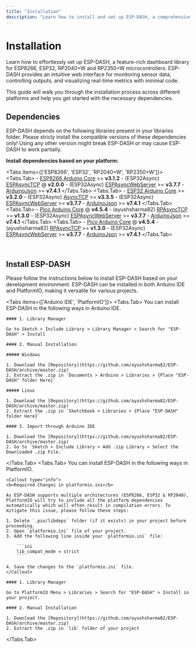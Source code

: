 ```yaml
---
title: "Installation"
description: "Learn how to install and set up ESP-DASH, a comprehensive dashboard library for ESP8266, ESP32, RP2040+W & RP2350+W microcontrollers that enables real-time monitoring and control through an elegant web interface."
---
```



# Installation

Learn how to effortlessly set up ESP-DASH, a feature-rich dashboard library for ESP8266, ESP32, RP2040+W and RP2350+W microcontrollers. ESP-DASH provides an intuitive web interface for monitoring sensor data, controlling outputs, and visualizing real-time metrics with minimal code.

This guide will walk you through the installation process across different platforms and help you get started with the necessary dependencies.

## Dependencies

ESP-DASH depends on the following libraries present in your libraries folder. Please stricly install the compatible versions of these dependencies only! Using any other version might break ESP-DASH or may cause ESP-DASH to work partially.

**Install dependencies based on your platform:**

<Tabs items={['ESP8266', 'ESP32', 'RP2040+W', 'RP2350+W']}>
  <Tabs.Tab>
    - [ESP8266 Arduino Core](https://github.com/esp8266/Arduino) >= **v3.1.2**
    - (ESP32Async) [ESPAsyncTCP](https://github.com/ESP32Async/ESPAsyncTCP#v2.0.0) @ **v2.0.0**
    - (ESP32Async) [ESPAsyncWebServer](https://github.com/ESP32Async/ESPAsyncWebServer#v3.7.7) >= **v3.7.7**
    - [ArduinoJson](https://github.com/bblanchon/ArduinoJson#v7.4.1) >= **v7.4.1**
  </Tabs.Tab>
  <Tabs.Tab>
    - [ESP32 Arduino Core](https://github.com/espressif/arduino-esp32) >= **v3.2.0**
    - (ESP32Async) [AsyncTCP](https://github.com/ESP32Async/AsyncTCP#v3.3.5) >= **v3.3.5**
    - (ESP32Async) [ESPAsyncWebServer](https://github.com/ESP32Async/ESPAsyncWebServer#v3.7.7) >= **v3.7.7**
    - [ArduinoJson](https://github.com/bblanchon/ArduinoJson#v7.4.1) >= **v7.4.1**
  </Tabs.Tab>
  <Tabs.Tab>
    - [Pico Arduino Core](https://github.com/earlephilhower/arduino-pico) @ **v4.5.4**
    - (ayushsharma82) [RPAsyncTCP](https://github.com/ayushsharma82/RPAsyncTCP#v1.3.0) >= **v1.3.0**
    - (ESP32Async) [ESPAsyncWebServer](https://github.com/ESP32Async/ESPAsyncWebServer#v3.7.7) >= **v3.7.7**
    - [ArduinoJson](https://github.com/bblanchon/ArduinoJson#v7.4.1) >= **v7.4.1**
  </Tabs.Tab>
  <Tabs.Tab>
    - [Pico Arduino Core](https://github.com/earlephilhower/arduino-pico) @ **v4.5.4**
    - (ayushsharma82) [RPAsyncTCP](https://github.com/ayushsharma82/RPAsyncTCP#v1.3.0) >= **v1.3.0**
    - (ESP32Async) [ESPAsyncWebServer](https://github.com/ESP32Async/ESPAsyncWebServer#v3.7.7) >= **v3.7.7**
    - [ArduinoJson](https://github.com/bblanchon/ArduinoJson#v7.4.1) >= **v7.4.1**
  </Tabs.Tab>
</Tabs>

<br/>

## Install ESP-DASH

Please follow the instructions below to install ESP-DASH based on your development environment. ESP-DASH can be installed in both Arduino IDE and PlatformIO, making it versatile for various projects.
&nbsp;

<Tabs items={['Arduino IDE', 'PlatformIO']}>
  <Tabs.Tab>
    You can install ESP-DASH in the following ways in Arduino IDE.

    #### 1. Library Manager

    Go to Sketch > Include Library > Library Manager > Search for "ESP-DASH" > Install

    #### 2. Manual Installation

    ##### Windows

    1. Download the [Repository](https://github.com/ayushsharma82/ESP-DASH/archive/master.zip)
    2. Extract the .zip in `Documents > Arduino > Libraries > {Place "ESP-DASH" folder Here}`

    ##### Linux

    1. Download the [Repository](https://github.com/ayushsharma82/ESP-DASH/archive/master.zip)
    2. Extract the .zip in `Sketchbook > Libraries > {Place "ESP-DASH" folder Here}`

    #### 3. Import through Arduino IDE

    1. Download the [Repository](https://github.com/ayushsharma82/ESP-DASH/archive/master.zip)
    2. Go to `Sketch > Include Library > Add .zip Library > Select the Downloaded .zip File.`
  </Tabs.Tab>
  <Tabs.Tab>
    You can install ESP-DASH in the following ways in PlatformIO.

    <Callout type="info">
    <b>Required Changes in platformio.ini</b>

    As ESP-DASH supports multiple architectures (ESP8266, ESP32 & RP2040), PlatformIO will try to include all the platform dependencies automatically which will often result in compilation errors. To mitigate this issue, please follow these steps:

    1. Delete `.pio/libdeps` folder (if it exists) in your project before proceeding.
    2. Open `platformio.ini` file of your project.
    3. Add the following line inside your `platformio.ini` file:

        ```ini
        lib_compat_mode = strict
        ```

    4. Save the changes to the `platformio.ini` file.
    </Callout>

    #### 1. Library Manager

    Go to PlatformIO Menu > Libraries > Search for "ESP-DASH" > Install in your project.

    #### 2. Manual Installation

    1. Download the [Repository](https://github.com/ayushsharma82/ESP-DASH/archive/master.zip)
    2. Extract the .zip in `lib` folder of your project
  </Tabs.Tab>
</Tabs>
